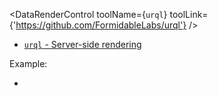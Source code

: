 
<DataRenderControl toolName={<code>urql</code>} toolLink={'https://github.com/FormidableLabs/urql'} />

- [`urql` - Server-side rendering](https://formidable.com/open-source/urql/docs/advanced/server-side-rendering/)

<DataPassToClient toolType="data-fetching" />

Example:
- <RepoLink path="/examples/urql/" />

